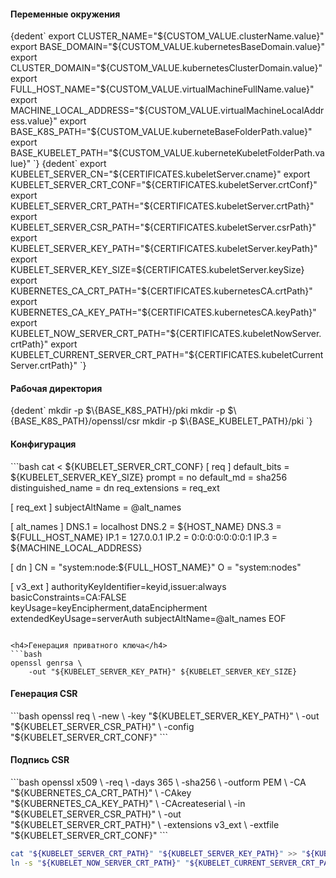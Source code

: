 

<h4>Переменные окружения</h4>
<CodeBlock language="bash">
    {dedent`
        export CLUSTER_NAME="${CUSTOM_VALUE.clusterName.value}"
        export BASE_DOMAIN="${CUSTOM_VALUE.kubernetesBaseDomain.value}"
        export CLUSTER_DOMAIN="${CUSTOM_VALUE.kubernetesClusterDomain.value}"
        export FULL_HOST_NAME="${CUSTOM_VALUE.virtualMachineFullName.value}"
        export MACHINE_LOCAL_ADDRESS="${CUSTOM_VALUE.virtualMachineLocalAddress.value}"
        export BASE_K8S_PATH="${CUSTOM_VALUE.kuberneteBaseFolderPath.value}"
        export BASE_KUBELET_PATH="${CUSTOM_VALUE.kuberneteKubeletFolderPath.value}"
    `}
</CodeBlock>

<CodeBlock language="bash">
    {dedent`
        export KUBELET_SERVER_CN="${CERTIFICATES.kubeletServer.cname}"
        export KUBELET_SERVER_CRT_CONF="${CERTIFICATES.kubeletServer.crtConf}"
        export KUBELET_SERVER_CRT_PATH="${CERTIFICATES.kubeletServer.crtPath}"
        export KUBELET_SERVER_CSR_PATH="${CERTIFICATES.kubeletServer.csrPath}"
        export KUBELET_SERVER_KEY_PATH="${CERTIFICATES.kubeletServer.keyPath}"
        export KUBELET_SERVER_KEY_SIZE=${CERTIFICATES.kubeletServer.keySize}
        export KUBERNETES_CA_CRT_PATH="${CERTIFICATES.kubernetesCA.crtPath}"
        export KUBERNETES_CA_KEY_PATH="${CERTIFICATES.kubernetesCA.keyPath}"
        export KUBELET_NOW_SERVER_CRT_PATH="${CERTIFICATES.kubeletNowServer.crtPath}"
        export KUBELET_CURRENT_SERVER_CRT_PATH="${CERTIFICATES.kubeletCurrentServer.crtPath}"
    `}
</CodeBlock>

<h4>Рабочая директория</h4>
<CodeBlock language="bash">
    {dedent`
        mkdir -p $\{BASE_K8S_PATH}/pki
        mkdir -p $\{BASE_K8S_PATH}/openssl/csr
        mkdir -p $\{BASE_KUBELET_PATH}/pki
    `}
</CodeBlock>

<h4>Конфигурация</h4>
```bash
cat <<EOF > ${KUBELET_SERVER_CRT_CONF}
[ req ]
default_bits        = ${KUBELET_SERVER_KEY_SIZE}
prompt              = no
default_md          = sha256
distinguished_name  = dn
req_extensions      = req_ext

[ req_ext ]
subjectAltName = @alt_names

[ alt_names ]
DNS.1 = localhost
DNS.2 = ${HOST_NAME}
DNS.3 = ${FULL_HOST_NAME}
IP.1  = 127.0.0.1
IP.2  = 0:0:0:0:0:0:0:1
IP.3  = ${MACHINE_LOCAL_ADDRESS}

[ dn ]
CN = "system:node:${FULL_HOST_NAME}"
O  = "system:nodes"

[ v3_ext ]
authorityKeyIdentifier=keyid,issuer:always
basicConstraints=CA:FALSE
keyUsage=keyEncipherment,dataEncipherment
extendedKeyUsage=serverAuth
subjectAltName=@alt_names
EOF
```

<h4>Генерация приватного ключа</h4>
```bash
openssl genrsa \
    -out "${KUBELET_SERVER_KEY_PATH}" ${KUBELET_SERVER_KEY_SIZE}
```

<h4>Генерация CSR</h4>
```bash
openssl req \
    -new \
    -key "${KUBELET_SERVER_KEY_PATH}" \
    -out "${KUBELET_SERVER_CSR_PATH}" \
    -config "${KUBELET_SERVER_CRT_CONF}"
```

<h4>Подпись CSR</h4>
```bash
openssl x509 \
    -req \
    -days 365 \
    -sha256 \
    -outform PEM \
    -CA "${KUBERNETES_CA_CRT_PATH}" \
    -CAkey "${KUBERNETES_CA_KEY_PATH}" \
    -CAcreateserial \
    -in "${KUBELET_SERVER_CSR_PATH}" \
    -out "${KUBELET_SERVER_CRT_PATH}" \
    -extensions v3_ext \
    -extfile "${KUBELET_SERVER_CRT_CONF}"
```

```bash
cat "${KUBELET_SERVER_CRT_PATH}" "${KUBELET_SERVER_KEY_PATH}" >> "${KUBELET_NOW_SERVER_CRT_PATH}"
ln -s "${KUBELET_NOW_SERVER_CRT_PATH}" "${KUBELET_CURRENT_SERVER_CRT_PATH}" 
```
